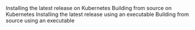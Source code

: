 <Tabs dropdownSelected="Kubernetes" dropdownCaption="Environment">
  <TabItem label="Latest release" options="Kubernetes">
    Installing the latest release on Kubernetes
  </TabItem>
  <TabItem label="From source" options="Kubernetes">
    Building from source on Kubernetes
  </TabItem>
  <TabItem label="Latest release" options="Executable">
    Installing the latest release using an executable
  </TabItem>
  <TabItem label="From source" options="Executable">
    Building from source using an executable
  </TabItem>
</Tabs>

